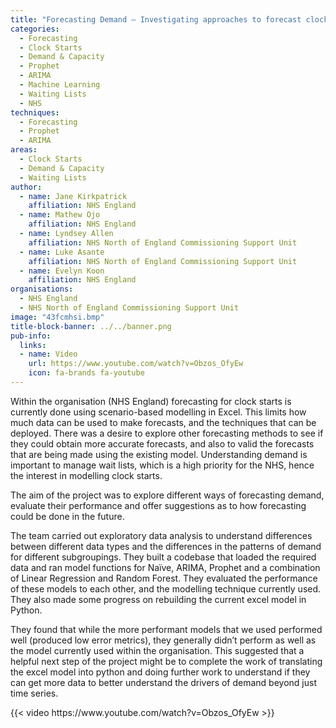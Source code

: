 ```yaml
---
title: "Forecasting Demand – Investigating approaches to forecast clock starts"
categories:
  - Forecasting
  - Clock Starts
  - Demand & Capacity
  - Prophet
  - ARIMA
  - Machine Learning
  - Waiting Lists
  - NHS
techniques:
  - Forecasting
  - Prophet
  - ARIMA
areas:
  - Clock Starts
  - Demand & Capacity
  - Waiting Lists
author:
  - name: Jane Kirkpatrick
    affiliation: NHS England
  - name: Mathew Ojo
    affiliation: NHS England
  - name: Lyndsey Allen
    affiliation: NHS North of England Commissioning Support Unit
  - name: Luke Asante
    affiliation: NHS North of England Commissioning Support Unit
  - name: Evelyn Koon
    affiliation: NHS England
organisations:
  - NHS England
  - NHS North of England Commissioning Support Unit
image: "43fcmhsi.bmp"
title-block-banner: ../../banner.png
pub-info:
  links:
  - name: Video
    url: https://www.youtube.com/watch?v=Obzos_OfyEw
    icon: fa-brands fa-youtube
---
```


Within the organisation (NHS England) forecasting for clock starts is currently done using scenario-based modelling in Excel. This limits how much data can be used to make forecasts, and the techniques that can be deployed. There was a desire to explore other forecasting methods to see if they could obtain more accurate forecasts, and also to valid the forecasts that are being made using the existing model. Understanding demand is important to manage wait lists, which is a high priority for the NHS, hence the interest in modelling clock starts.

The aim of the project was to explore different ways of forecasting demand, evaluate their performance and offer suggestions as to how forecasting could be done in the future.

The team carried out exploratory data analysis to understand differences between different data types and the differences in the patterns of demand for different subgroupings. They built a codebase that loaded the required data and ran model functions for Naïve, ARIMA, Prophet and a combination of Linear Regression and Random Forest. They evaluated the performance of these models to each other, and the modelling technique currently used. They also made some progress on rebuilding the current excel model in Python.

They found that while the more performant models that we used performed well (produced low error metrics), they generally didn’t perform as well as the model currently used within the organisation. This suggested that a helpful next step of the project might be to complete the work of translating the excel model into python and doing further work to understand if they can get more data to better understand the drivers of demand beyond just time series.

{{< video https://www.youtube.com/watch?v=Obzos_OfyEw >}}
